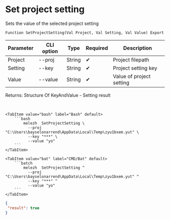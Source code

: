 ﻿---
sidebar_position: 5
description: Set project setting and other functions to work with Melezh in the Open Integration Package, a free open-source integration library for 1C:Enterprise 8, OneScript and CLI
keywords: [1C, 1С, 1С:Enterprise, 1С:Enterprise 8.3, API, Integration, Services, Exchange, OneScript, CLI]
---


# Set project setting
 Sets the value of the selected project setting



`Function SetProjectSetting(Val Project, Val Setting, Val Value) Export`

  | Parameter | CLI option | Type | Required | Description |
  |-|-|-|-|-|
  | Project | --proj | String | &#x2714; | Project filepath |
  | Setting | --key | String | &#x2714; | Project setting key |
  | Value | --value | String | &#x2714; | Value of project setting |

  
  Returns:  Structure Of KeyAndValue - Setting result

<br/>



 

 <Tabs>
  
    <TabItem value="bash" label="Bash" default>
        ```bash
            melezh  SetProjectSetting \
              --proj "C:\Users\bayselonarrend\AppData\Local\Temp\zyu1bxem.yut" \
              --key "***" \
              --value "yo"
        ```
    </TabItem>
  
    <TabItem value="bat" label="CMD/Bat" default>
        ```batch
            melezh  SetProjectSetting ^
              --proj "C:\Users\bayselonarrend\AppData\Local\Temp\zyu1bxem.yut" ^
              --key "***" ^
              --value "yo"
        ```
    </TabItem>
</Tabs>

```json title="Result"
{
 "result": true
}
```
